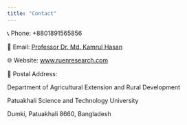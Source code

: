```yaml
---
title: "Contact"
---
```


📞 Phone: +8801891565856

📧 Email: [Professor Dr. Md. Kamrul Hasan](mailto:kamrulext@pstu.ac.bd)

🌐 Website: [www.ruenresearch.com]()

📍 Postal Address:

Department of Agricultural Extension and Rural Development

Patuakhali Science and Technology University

Dumki, Patuakhali 8660, Bangladesh
